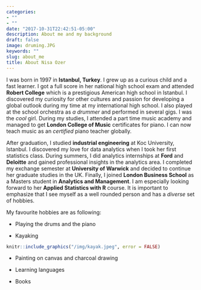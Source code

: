 ```yaml
---
categories:
- ""
- ""
date: "2017-10-31T22:42:51-05:00"
description: About me and my background
draft: false
image: druming.JPG
keywords: ""
slug: about_me
title: About Nisa Ozer
---
```



I was born in 1997 in **Istanbul, Turkey**. I grew up as a curious child and a fast learner. I got a full score in her national high school exam and attended **Robert College** which is a prestigious American high school in Istanbul. I discovered my curiosity for other cultures and passion for developing a global outlook during my time at my international high school. I also played at the school orchestra as *a drummer* and performed in several gigs. I was the *cool* girl. During my studies, I attended a part time music academy  and managed to get **London College of Music** certificates for piano. I can now teach music as an *certified* piano teacher globally.


After graduation, I studied **industrial engineering** at Koc University, Istanbul. I discovered my love for data analytics when I took her first statistics class. During summers, I did analytics internships at **Ford** and **Deloitte** and gained professional insights in the analytics area. I completed my exchange semester at **University of Warwick** and decided to continue her graduate studies in the UK. Finally, I joined **London Business School** as a Masters student in **Analytics and Management**. I am especially looking forward to her **Applied Statistics with R** course. It is important to emphasize that I see myself as a well rounded person and has a *diverse* set of hobbies. 

My favourite hobbies are as following:

* Playing the drums and the piano

* Kayaking

```r
knitr::include_graphics("/img/kayak.jpeg", error = FALSE)
```


* Painting on canvas and charcoal drawing

* Learning languages

* Books






